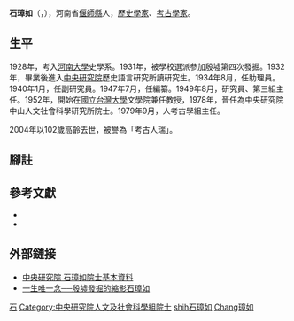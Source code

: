 '''石璋如'''（{{lang-en|'''Chang-Ju Shih'''}}，{{bd|1902年|1月8日|2004年|3月18日|catIdx=shih石璋如}}），河南省[[偃師縣|偃師縣]]人，[[歷史學家|歷史學家]]、[[考古學家|考古學家]]。

== 生平 ==
{{expand section}}
1928年，考入[[河南大學|河南大學]]史學系。1931年，被學校選派參加殷墟第四次發掘。1932年，畢業後進入[[中央研究院|中央研究院]]歷史語言研究所讀研究生。1934年8月，任助理員。1940年1月，任副研究員。1947年7月，任編纂。1949年8月，研究員、第三組主任。1952年，開始在[[國立台灣大學|國立台灣大學]]文學院兼任教授，1978年，晉任為中央研究院中山人文社會科學研究所院士。1979年9月，人考古學組主任。{{cfn|訪問記錄|y=2002}}

2004年以102歲高齡去世，被譽為「考古人瑞」。

==腳註==
{{reflist}}
==參考文獻==
*{{cite book |author1=陳存恭 / 陳仲玉 / 任育德 |title=石璋如先生訪問記錄 |date=2002 |publisher=中央研究院近代史研究所 |isbn=9789576718434 |ref={{sfnRef|訪問記錄|y=2002}}}}
*{{cite book |author1=石璋如 |title=殷虛發掘員工傳 |date=2017-06 |publisher=中央研究院 |isbn=9789860521900 |ref=殷虛發掘員工傳}}

==外部鏈接==
*[https://academicians.sinica.edu.tw/02.php?func=22&_op=?ID:HD052&_session=z8X56dE3KLvb9*150 中央研究院 石璋如院士基本資料]{{Dead link|date=2019年11月 |bot=InternetArchiveBot |fix-attempted=yes }}
*[http://museum.sinica.edu.tw/knowledge-base/item/109/ 一生唯一念──殷墟發掘的縮影石璋如] {{Wayback|url=http://museum.sinica.edu.tw/knowledge-base/item/109/ |date=20211006004804 }}


{{中央研究院第十二届院士}}
{{DEFAULTSORT:shih石璋如}}
[[Category:中華民國歷史學家|石]]
[[Category:中央研究院人文及社會科學組院士|Category:中央研究院人文及社會科學組院士]]
[[Category:河南大學校友|shih石璋如]]
[[Category:石姓|Chang璋如]]